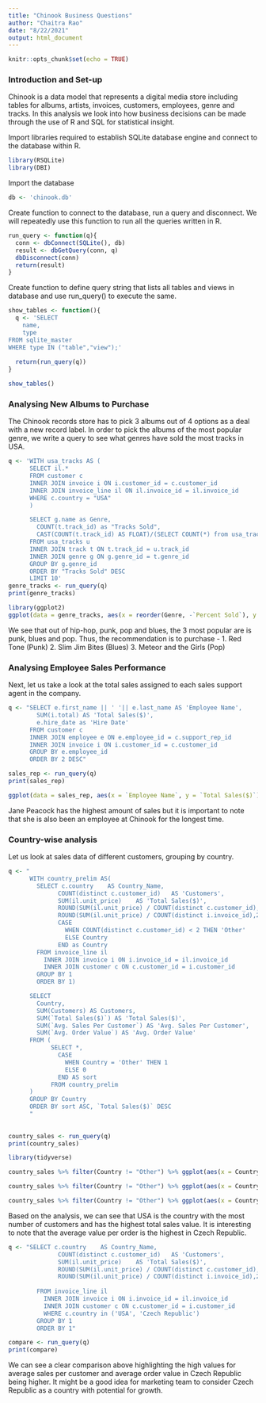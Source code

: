 ---
title: "Chinook Business Questions"
author: "Chaitra Rao"
date: "8/22/2021"
output: html_document
---

```{r setup, include=FALSE}
knitr::opts_chunk$set(echo = TRUE)
```

### Introduction and Set-up

Chinook is a data model that represents a digital media store including tables for albums, artists, invoices, customers, employees, genre and tracks. 
In this analysis we look into how business decisions can be made through the use of R and SQL for statistical insight. 


Import libraries required to establish SQLite database engine and connect to the database within R.

```{r}
library(RSQLite)
library(DBI)
```
Import the database

```{r}
db <- 'chinook.db'
```
Create function to connect to the database, run a query and disconnect.
We will repeatedly use this function to run all the queries written in R.

```{r}
run_query <- function(q){
  conn <- dbConnect(SQLite(), db)
  result <- dbGetQuery(conn, q)
  dbDisconnect(conn)
  return(result)
}
```
Create function to define query string that lists all tables and views in database and use run_query() to execute the same.

```{r echo = TRUE}
show_tables <- function(){
  q <- 'SELECT
    name,
    type
FROM sqlite_master
WHERE type IN ("table","view");'
  
  return(run_query(q))
}

show_tables()
```
### Analysing New Albums to Purchase

The Chinook records store has to pick 3 albums out of 4 options as a deal with a new record label. 
In order to pick the albums of the most popular genre, we write a query to see what genres have sold the most tracks in USA.

```{r echo=TRUE, warning=FALSE}
q <- 'WITH usa_tracks AS (
      SELECT il.*
      FROM customer c
      INNER JOIN invoice i ON i.customer_id = c.customer_id
      INNER JOIN invoice_line il ON il.invoice_id = il.invoice_id
      WHERE c.country = "USA"
      )

      SELECT g.name as Genre,
        COUNT(t.track_id) as "Tracks Sold",
        CAST(COUNT(t.track_id) AS FLOAT)/(SELECT COUNT(*) from usa_tracks) as "Percent Sold"
      FROM usa_tracks u
      INNER JOIN track t ON t.track_id = u.track_id
      INNER JOIN genre g ON g.genre_id = t.genre_id
      GROUP BY g.genre_id
      ORDER BY "Tracks Sold" DESC
      LIMIT 10'
genre_tracks <- run_query(q)
print(genre_tracks)
```

```{r echo=TRUE}
library(ggplot2)
ggplot(data = genre_tracks, aes(x = reorder(Genre, -`Percent Sold`), y = `Percent Sold`)) + geom_col() + theme(axis.text.x = element_text(angle = 30)) + labs(x = "Genre", title = "Most Popular Music Genre in USA", subtitle = "Per the % of tracks sold, 10 of the most popular music genres are chosen for comparision")
```

We see that out of hip-hop, punk, pop and blues, the 3 most popular are is punk, blues and pop.
Thus, the recommendation is to purchase -
1. Red Tone (Punk)
2. Slim Jim Bites (Blues)
3. Meteor and the Girls (Pop)

### Analysing Employee Sales Performance
Next, let us take a look at the total sales assigned to each sales support agent in the company.
```{r echo=TRUE}
q <- "SELECT e.first_name || ' '|| e.last_name AS 'Employee Name',
        SUM(i.total) AS 'Total Sales($)',
        e.hire_date as 'Hire Date'
      FROM customer c
      INNER JOIN employee e ON e.employee_id = c.support_rep_id
      INNER JOIN invoice i ON i.customer_id = c.customer_id
      GROUP BY e.employee_id
      ORDER BY 2 DESC"

sales_rep <- run_query(q)
print(sales_rep)
```

```{r}
ggplot(data = sales_rep, aes(x = `Employee Name`, y = `Total Sales($)`)) + geom_col() + labs(title = "Analysis of Employee Sales Performance", subtitle = "By gathering data of total amount spent by customers associated with each sales support agent\n")

```

Jane Peacock has the highest amount of sales but it is important to note that she is also been an employee at Chinook for the longest time.


### Country-wise analysis

Let us look at sales data of different customers, grouping by country. 
```{r}


q <- "
      WITH country_prelim AS(
        SELECT c.country    AS Country_Name,
              COUNT(distinct c.customer_id)   AS 'Customers',
              SUM(il.unit_price)    AS 'Total Sales($)',
              ROUND(SUM(il.unit_price) / COUNT(distinct c.customer_id),2)    AS 'Avg. Sales Per Customer',
              ROUND(SUM(il.unit_price) / COUNT(distinct i.invoice_id),2)   AS 'Avg. Order Value',
              CASE
                WHEN COUNT(distinct c.customer_id) < 2 THEN 'Other'
                ELSE Country
              END as Country
        FROM invoice_line il
          INNER JOIN invoice i ON i.invoice_id = il.invoice_id
          INNER JOIN customer c ON c.customer_id = i.customer_id
        GROUP BY 1
        ORDER BY 1)

      SELECT
        Country,
        SUM(Customers) AS Customers,
        SUM(`Total Sales($)`) AS 'Total Sales($)',
        SUM(`Avg. Sales Per Customer`) AS 'Avg. Sales Per Customer',
        SUM(`Avg. Order Value`) AS 'Avg. Order Value'
      FROM (
            SELECT *,
              CASE
                WHEN Country = 'Other' THEN 1
                ELSE 0
              END AS sort
            FROM country_prelim
      )
      GROUP BY Country
      ORDER BY sort ASC, `Total Sales($)` DESC
      "
  
  
country_sales <- run_query(q)
print(country_sales)

```
```{r}
library(tidyverse)

country_sales %>% filter(Country != "Other") %>% ggplot(aes(x = Country, y = Customers, fill = Country)) + geom_col() + theme(axis.text.x = element_text(angle = 30)) + labs(title = "Country-wise Distribution of Customers", subtitle = "All countries that have more than 1 customer are included in this analysis.\n")

```

```{r}
country_sales %>% filter(Country != "Other") %>% ggplot(aes(x = Country, y = `Total Sales($)`, fill = Country)) + geom_col() + theme(axis.text.x = element_text(angle = 30)) + labs(title = "Country-wise Sales Analysis", subtitle = "All countries that have more than 1 customer are included in this analysis.\n")

```

```{r}
country_sales %>% filter(Country != "Other") %>% ggplot(aes(x = Country, y = `Avg. Sales Per Customer`, fill = Country)) + geom_col() + theme(axis.text.x = element_text(angle = 30)) + labs(title = "Average Sales Per Customer by Country", subtitle = "All countries that have more than 1 customer are included in this analysis.\n")

```

Based on the analysis, we can see that USA is the country with the most number of customers and has the highest total sales value. It is interesting to note that the average value per order is the highest in Czech Republic.

```{r}
q <- "SELECT c.country    AS Country_Name,
              COUNT(distinct c.customer_id)   AS 'Customers',
              SUM(il.unit_price)    AS 'Total Sales($)',
              ROUND(SUM(il.unit_price) / COUNT(distinct c.customer_id),2)    AS 'Avg. Sales Per Customer',
              ROUND(SUM(il.unit_price) / COUNT(distinct i.invoice_id),2)   AS 'Avg. Order Value'
              
        FROM invoice_line il
          INNER JOIN invoice i ON i.invoice_id = il.invoice_id
          INNER JOIN customer c ON c.customer_id = i.customer_id
          WHERE c.country in ('USA', 'Czech Republic')
        GROUP BY 1
        ORDER BY 1"

compare <- run_query(q)
print(compare)
```
We can see a clear comparison above highlighting the high values for average sales per customer and average order value in Czech Republic being higher. 
It might be a good idea for marketing team to consider Czech Republic as a country with potential for growth.









